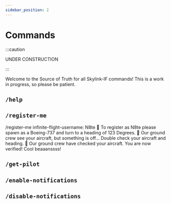 ```yaml
---
sidebar_position: 2
---
```



# Commands

:::caution

UNDER CONSTRUCTION

:::

Welcome to the Source of Truth for all Skylink-IF commands! This is a work in progress, so please be patient.

## `/help`

## `/register-me`

<DiscordTerminal>
  <span data-disco="input">/register-me infinite-flight-username: N8te</span>
  <span data-disco>🤖 To register as N8te please spawn as a Boeing-737 and turn to a heading of 123 Degrees.</span>
  <span data-disco>🤖 Our ground crew see your aircraft, but something is off... Double check your aircraft and heading.</span>
  <span data-disco>🤖 Our ground crew have checked your aircraft. You are now verified!</span>
  <span data-disco="input">Cool beaaanssss!</span>
</DiscordTerminal>

## `/get-pilot`

## `/enable-notifications`

## `/disable-notifications`